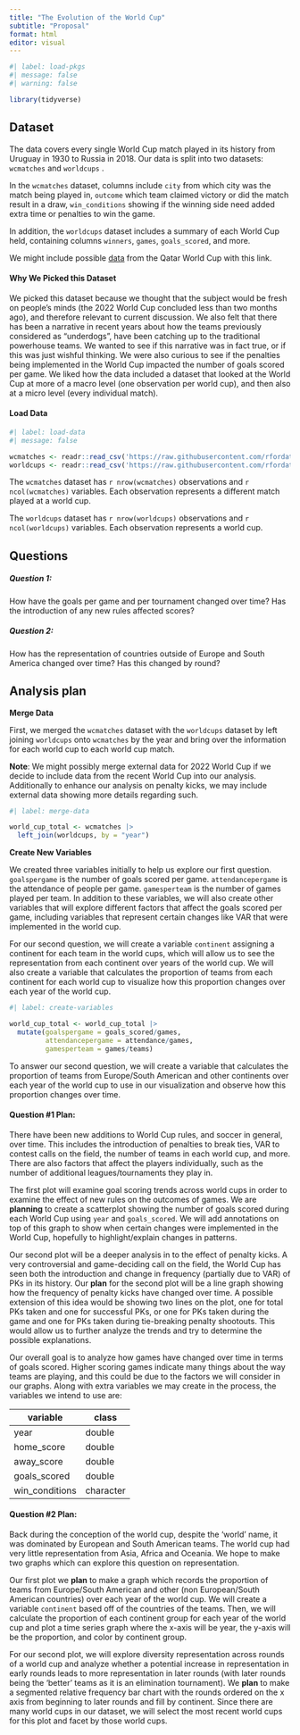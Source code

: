 ```yaml
---
title: "The Evolution of the World Cup"
subtitle: "Proposal"
format: html
editor: visual
---
```


```r
#| label: load-pkgs
#| message: false
#| warning: false

library(tidyverse)
```

## Dataset

The data covers every single World Cup match played in its history from Uruguay in 1930 to Russia in 2018. Our data is split into two datasets: `wcmatches` and `worldcups` .

In the `wcmatches` dataset, columns include `city` from which city was the match being played in, `outcome` which team claimed victory or did the match result in a draw, `win_conditions` showing if the winning side need added extra time or penalties to win the game.

In addition, the `worldcups` dataset includes a summary of each World Cup held, containing columns `winners`, `games`, `goals_scored`, and more.

We might include possible [data](https://www.kaggle.com/datasets/die9origephit/fifa-world-cup-2022-complete-dataset) from the Qatar World Cup with this link.

#### Why We Picked this Dataset

We picked this dataset because we thought that the subject would be fresh on people's minds (the 2022 World Cup concluded less than two months ago), and therefore relevant to current discussion. We also felt that there has been a narrative in recent years about how the teams previously considered as "underdogs", have been catching up to the traditional powerhouse teams. We wanted to see if this narrative was in fact true, or if this was just wishful thinking. We were also curious to see if the penalties being implemented in the World Cup impacted the number of goals scored per game. We liked how the data included a dataset that looked at the World Cup at more of a macro level (one observation per world cup), and then also at a micro level (every individual match).

#### Load Data

```r
#| label: load-data
#| message: false

wcmatches <- readr::read_csv('https://raw.githubusercontent.com/rfordatascience/tidytuesday/master/data/2022/2022-11-29/wcmatches.csv')
worldcups <- readr::read_csv('https://raw.githubusercontent.com/rfordatascience/tidytuesday/master/data/2022/2022-11-29/worldcups.csv')
```

The `wcmatches` dataset has `r nrow(wcmatches)` observations and `r ncol(wcmatches)` variables. Each observation represents a different match played at a world cup.

The `worldcups` dataset has `r nrow(worldcups)` observations and `r ncol(worldcups)` variables. Each observation represents a world cup.

## Questions

##### Question 1:

How have the goals per game and per tournament changed over time? Has the introduction of any new rules affected scores?

##### Question 2:

How has the representation of countries outside of Europe and South America changed over time? Has this changed by round?

## Analysis plan

**Merge Data**

First, we merged the `wcmatches` dataset with the `worldcups` dataset by left joining `worldcups` onto `wcmatches` by the year and bring over the information for each world cup to each world cup match.

**Note**: We might possibly merge external data for 2022 World Cup if we decide to include data from the recent World Cup into our analysis. Additionally to enhance our analysis on penalty kicks, we may include external data showing more details regarding such.

```r
#| label: merge-data

world_cup_total <- wcmatches |>
  left_join(worldcups, by = "year")
```

**Create New Variables**

We created three variables initially to help us explore our first question. `goalspergame` is the number of goals scored per game. `attendancepergame` is the attendance of people per game. `gamesperteam` is the number of games played per team. In addition to these variables, we will also create other variables that will explore different factors that affect the goals scored per game, including variables that represent certain changes like VAR that were implemented in the world cup.

For our second question, we will create a variable `continent` assigning a continent for each team in the world cups, which will allow us to see the representation from each continent over years of the world cup. We will also create a variable that calculates the proportion of teams from each continent for each world cup to visualize how this proportion changes over each year of the world cup.

```r
#| label: create-variables

world_cup_total <- world_cup_total |>
  mutate(goalspergame = goals_scored/games,
         attendancepergame = attendance/games,
         gamesperteam = games/teams)
```

To answer our second question, we will create a variable that calculates the proportion of teams from Europe/South American and other continents over each year of the world cup to use in our visualization and observe how this proportion changes over time.

#### Question #1 Plan:

There have been new additions to World Cup rules, and soccer in general, over time. This includes the introduction of penalties to break ties, VAR to contest calls on the field, the number of teams in each world cup, and more. There are also factors that affect the players individually, such as the number of additional leagues/tournaments they play in. 

The first plot will examine goal scoring trends across world cups in order to examine the effect of new rules on the outcomes of games. We are **planning** to create a scatterplot showing the number of goals scored during each World Cup using `year` and `goals_scored`. We will add annotations on top of this graph to show when certain changes were implemented in the World Cup, hopefully to highlight/explain changes in patterns.

Our second plot will be a deeper analysis in to the effect of penalty kicks. A very controversial and game-deciding call on the field, the World Cup has seen both the introduction and change in frequency (partially due to VAR) of PKs in its history. Our **plan** for the second plot will be a line graph showing how the frequency of penalty kicks have changed over time. A possible extension of this idea would be showing two lines on the plot, one for total PKs taken and one for successful PKs, or one for PKs taken during the game and one for PKs taken during tie-breaking penalty shootouts. This would allow us to further analyze the trends and try to determine the possible explanations.

Our overall goal is to analyze how games have changed over time in terms of goals scored. Higher scoring games indicate many things about the way teams are playing, and this could be due to the factors we will consider in our graphs. Along with extra variables we may create in the process, the variables we intend to use are:

| variable       | class     |
|----------------|-----------|
| year           | double    |
| home_score     | double    |
| away_score     | double    |
| goals_scored   | double    |
| win_conditions | character |

#### Question #2 Plan:

Back during the conception of the world cup, despite the 'world' name, it was dominated by European and South American teams. The world cup had very little representation from Asia, Africa and Oceania. We hope to make two graphs which can explore this question on representation. 

Our first plot we **plan** to make a graph which records the proportion of teams from Europe/South American and other (non European/South American countries) over each year of the world cup. We will create a variable `continent` based off of the countries of the teams. Then, we will calculate the proportion of each continent group for each year of the world cup and plot a time series graph where the x-axis will be year, the y-axis will be the proportion, and color by continent group.

For our second plot, we will explore diversity representation across rounds of a world cup and analyze whether a potential increase in representation in early rounds leads to more representation in later rounds (with later rounds being the 'better' teams as it is an elimination tournament). We **plan** to make a segmented relative frequency bar chart with the rounds ordered on the x axis from beginning to later rounds and fill by continent. Since there are many world cups in our dataset, we will select the most recent world cups for this plot and facet by those world cups.
